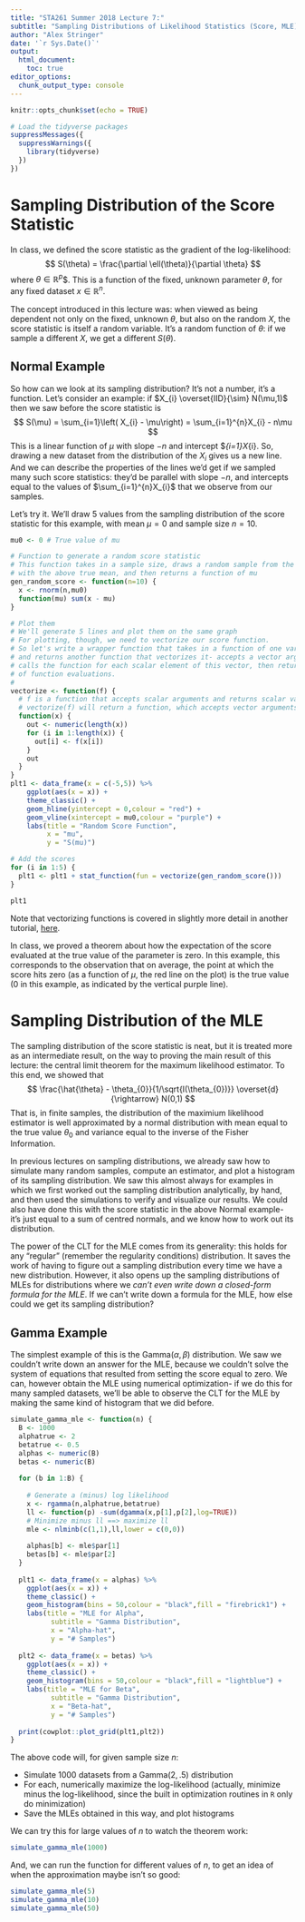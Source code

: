 ```yaml
---
title: "STA261 Summer 2018 Lecture 7:" 
subtitle: "Sampling Distributions of Likelihood Statistics (Score, MLE)"
author: "Alex Stringer"
date: '`r Sys.Date()`'
output: 
  html_document:
    toc: true
editor_options: 
  chunk_output_type: console
---
```


```r
knitr::opts_chunk$set(echo = TRUE)
```
```r
# Load the tidyverse packages
suppressMessages({
  suppressWarnings({
    library(tidyverse)
  })
})
```

# Sampling Distribution of the Score Statistic

In class, we defined the score statistic as the gradient of the log-likelihood:
$$
S(\theta) = \frac{\partial \ell(\theta)}{\partial \theta}
$$
where $\theta \in \mathbb{R}^{p}$$. This is a function of the fixed, unknown parameter $\theta$, for any fixed dataset $x \in \mathbb{R}^{n}$.

The concept introduced in this lecture was: when viewed as being dependent not only on the fixed, unknown $\theta$, but also on the random $X$, the score statistic is itself a random variable. It's a random function of $\theta$: if we sample a different $X$, we get a different $S(\theta)$.


## Normal Example 

So how can we look at its sampling distribution? It's not a number, it's a function. Let's consider an example: if $X_{i} \overset{IID}{\sim} N(\mu,1)$ then we saw before the score statistic is
$$
S(\mu) = \sum_{i=1}\left( X_{i} - \mu\right) = \sum_{i=1}^{n}X_{i} - n\mu
$$
This is a linear function of $\mu$ with slope $-n$ and intercept $\sum_{i=1}X_{i}. So, drawing a new dataset from the distribution of the $X_{i}$ gives us a new line. And we can describe the properties of the lines we'd get if we sampled many such score statistics: they'd be parallel with slope $-n$, and intercepts equal to the values of $\sum_{i=1}^{n}X_{i}$ that we observe from our samples.

Let's try it. We'll draw 5 values from the sampling distribution of the score statistic for this example, with mean $\mu = 0$ and sample size $n = 10$.

```r
mu0 <- 0 # True value of mu

# Function to generate a random score statistic
# This function takes in a sample size, draws a random sample from the normal distribution
# with the above true mean, and then returns a function of mu
gen_random_score <- function(n=10) {
  x <- rnorm(n,mu0)
  function(mu) sum(x - mu)
}

# Plot them
# We'll generate 5 lines and plot them on the same graph
# For plotting, though, we need to vectorize our score function.
# So let's write a wrapper function that takes in a function of one variable,
# and returns another function that vectorizes it- accepts a vector argument,
# calls the function for each scalar element of this vector, then returns the vector
# of function evaluations.
# 
vectorize <- function(f) {
  # f is a function that accepts scalar arguments and returns scalar values
  # vectorize(f) will return a function, which accepts vector arguments and returns vector values
  function(x) {
    out <- numeric(length(x))
    for (i in 1:length(x)) {
      out[i] <- f(x[i])
    }
    out
  }
}
plt1 <- data_frame(x = c(-5,5)) %>%
    ggplot(aes(x = x)) +
    theme_classic() +
    geom_hline(yintercept = 0,colour = "red") +
    geom_vline(xintercept = mu0,colour = "purple") +
    labs(title = "Random Score Function",
         x = "mu",
         y = "S(mu)")

# Add the scores
for (i in 1:5) {
  plt1 <- plt1 + stat_function(fun = vectorize(gen_random_score())) 
}

plt1

```

Note that vectorizing functions is covered in slightly more detail in another tutorial, [here](http://awstringer1.github.io/leaf2018/horton2013-sampling.html).

In class, we proved a theorem about how the expectation of the score evaluated at the true value of the parameter is zero. In this example, this corresponds to the observation that on average, the point at which the score hits zero (as a function of $\mu$, the red line on the plot) is the true value (0 in this example, as indicated by the vertical purple line).


# Sampling Distribution of the MLE

The sampling distribution of the score statistic is neat, but it is treated more as an intermediate result, on the way to proving the main result of this lecture: the central limit theorem for the maximum likelihood estimator. To this end, we showed that
$$
\frac{\hat{\theta} - \theta_{0}}{1/\sqrt{I(\theta_{0})}} \overset{d}{\rightarrow} N(0,1)
$$
That is, in finite samples, the distribution of the maximium likelihood estimator is well approximated by a normal distribution with mean equal to the true value $\theta_{0}$ and variance equal to the inverse of the Fisher Information.

In previous lectures on sampling distributions, we already saw how to simulate many random samples, compute an estimator, and plot a histogram of its sampling distribution. We saw this almost always for examples in which we first worked out the sampling distribution analytically, by hand, and then used the simulations to verify and visualize our results. We could also have done this with the score statistic in the above Normal example- it's just equal to a sum of centred normals, and we know how to work out its distribution.

The power of the CLT for the MLE comes from its generality: this holds for any "regular" (remember the regularity conditions) distribution. It saves the work of having to figure out a sampling distribution every time we have a new distribution. However, it also opens up the sampling distributions of MLEs for distributions where we *can't even write down a closed-form formula for the MLE*. If we can't write down a formula for the MLE, how else could we get its sampling distribution?

## Gamma Example

The simplest example of this is the Gamma$(\alpha,\beta)$ distribution. We saw we couldn't write down an answer for the MLE, because we couldn't solve the system of equations that resulted from setting the score equal to zero. We can, however obtain the MLE using numerical optimization- if we do this for many sampled datasets, we'll be able to observe the CLT for the MLE by making the same kind of histogram that we did before.

```r
simulate_gamma_mle <- function(n) {
  B <- 1000
  alphatrue <- 2
  betatrue <- 0.5
  alphas <- numeric(B)
  betas <- numeric(B)
  
  for (b in 1:B) {
    
    # Generate a (minus) log likelihood
    x <- rgamma(n,alphatrue,betatrue)
    ll <- function(p) -sum(dgamma(x,p[1],p[2],log=TRUE))
    # Minimize minus ll ==> maximize ll
    mle <- nlminb(c(1,1),ll,lower = c(0,0))
    
    alphas[b] <- mle$par[1]
    betas[b] <- mle$par[2]
  }
  
  plt1 <- data_frame(x = alphas) %>%
    ggplot(aes(x = x)) +
    theme_classic() + 
    geom_histogram(bins = 50,colour = "black",fill = "firebrick1") +
    labs(title = "MLE for Alpha",
          subtitle = "Gamma Distribution",
          x = "Alpha-hat",
          y = "# Samples")
  
  plt2 <- data_frame(x = betas) %>%
    ggplot(aes(x = x)) +
    theme_classic() + 
    geom_histogram(bins = 50,colour = "black",fill = "lightblue") +
    labs(title = "MLE for Beta",
          subtitle = "Gamma Distribution",
          x = "Beta-hat",
          y = "# Samples")
  
  print(cowplot::plot_grid(plt1,plt2))
}
```

The above code will, for given sample size $n$:

  - Simulate 1000 datasets from a Gamma$(2,.5)$ distribution
  - For each, numerically maximize the log-likelihood (actually, minimize minus the log-likelihood, since the built in optimization routines in `R` only do minimization)
  - Save the MLEs obtained in this way, and plot histograms
  
We can try this for large values of $n$ to watch the theorem work:

```r
simulate_gamma_mle(1000)
```

And, we can run the function for different values of $n$, to get an idea of when the approximation maybe isn't so good:

```r
simulate_gamma_mle(5)
simulate_gamma_mle(10)
simulate_gamma_mle(50)

```
